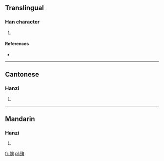 ==Translingual==

===Han character===
{{Han char|rn=78|rad=歹|as=11|sn=15|four=1328<sub>6</sub>|canj=一弓十一金 (MNJMC), X一弓十一 (XMNJM)}}

# {{defn|Han|sort=歹11}}

====References====
* {{Han ref|kx=0583.140|dkj=16565|dj=0976.030|hdz=21393.120|uh=6BA5|ud=27557|bh=E5F1|bd=58865}}

----

==Cantonese==

===Hanzi===
{{yue-hanzi|jyut=|y=yan4}}

# {{defn|lang=yue|sort=歹11}}

----

==Mandarin==

===Hanzi===
{{cmn-hanzi|pin=[[yín]] ([[yin2]])|wg=yin<sup>2</sup>}}

# {{defn|lang=cmn|sort=歹11}}

[[fr:殥]]
[[pl:殥]]